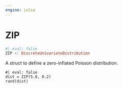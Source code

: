 ```yaml
---
engine: julia
---
```


# ZIP {#sec-doc}
    

::: {.callout-note appearance="simple" title="docblock" collapse=false}    


```julia
#| eval: false
ZIP <: DiscreteUnivariateDistribution

```

A struct to define a zero-inflated Poisson distribution.
 

```julia-repl
#| eval: false
dist = ZIP(5.0, 0.2)
rand(dist)

```



:::
    

